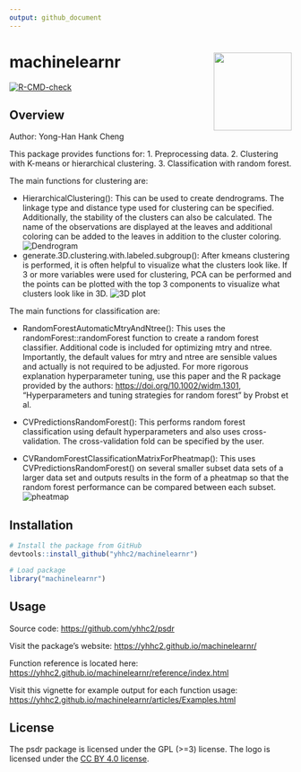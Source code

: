```yaml
---
output: github_document
---
```


<!-- README.md is generated from README.Rmd. Please edit that file -->

# machinelearnr <a href='https://yhhc2.github.io/machinelearnr/'><img src='man/figures/logo.png' align="right" height="139" /></a>

  <!-- badges: start -->
  [![R-CMD-check](https://github.com/yhhc2/machinelearnr/workflows/R-CMD-check/badge.svg)](https://github.com/yhhc2/machinelearnr/actions)
  <!-- badges: end -->

## Overview

Author: Yong-Han Hank Cheng

This package provides functions for:
1. Preprocessing data.
2. Clustering with K-means or hierarchical clustering.
3. Classification with random forest.

The main functions for clustering are:

+ HierarchicalClustering(): This can be used to create dendrograms. The linkage type
and distance type used for clustering can be specified. Additionally, the stability
of the clusters can also be calculated. The name of the observations are displayed
at the leaves and additional coloring can be added to the leaves
in addition to the cluster coloring.
![Dendrogram](README_files\figure-gfm\unnamed-chunk-8-2.png)
+ generate.3D.clustering.with.labeled.subgroup(): After kmeans clustering is
performed, it is often helpful to visualize what the clusters look like. If 3
or more variables were used for clustering, PCA can be performed and the points
can be plotted with the top 3 components to visualize what clusters look
like in 3D.
![3D plot](README_files\figure-gfm\unnamed-chunk-5-3.png)

The main functions for classification are:

+ RandomForestAutomaticMtryAndNtree(): This uses the randomForest::randomForest
function to create a random forest classifier. Additional code is included
for optimizing mtry and ntree. Importantly, the default values for mtry and ntree
are sensible values and actually is not required to be adjusted. For more
rigorous explanation hyperparameter tuning, use this paper and the
R package provided by the authors: <https://doi.org/10.1002/widm.1301>, 
"Hyperparameters and tuning strategies for random forest" by Probst et al.

+ CVPredictionsRandomForest(): This performs random forest classification
using default hyperparameters and also uses cross-validation. The 
cross-validation fold can be specified by the user.

+ CVRandomForestClassificationMatrixForPheatmap(): This uses CVPredictionsRandomForest()
on several smaller subset data sets of a larger data set and outputs
results in the form of a pheatmap so that the random forest performance
can be compared between each subset. 
![pheatmap](README_files\figure-gfm\unnamed-chunk-15-3.png)


## Installation

```r
# Install the package from GitHub
devtools::install_github("yhhc2/machinelearnr")
```

```r
# Load package
library("machinelearnr")
```

## Usage

Source code: <https://github.com/yhhc2/psdr>

Visit the package's website: <https://yhhc2.github.io/machinelearnr/>

Function reference is located here: <https://yhhc2.github.io/machinelearnr/reference/index.html>

Visit this vignette for example output for each function usage: <https://yhhc2.github.io/machinelearnr/articles/Examples.html>

## License
The psdr package is licensed under the GPL (>=3) license. The logo is licensed under the <a href='https://creativecommons.org/licenses/by/4.0/'> CC BY 4.0 license</a>.


